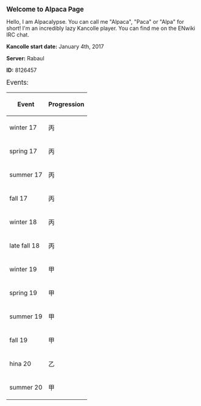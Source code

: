 '''<big>Welcome to Alpaca Page</big>'''

Hello, I am Alpacalypse. You can call me "Alpaca", "Paca" or "Alpa" for short! I'm an incredibly lazy Kancolle player. You can find me on the ENwiki IRC chat. 

'''Kancolle start date:''' January 4th, 2017

'''Server:''' Rabaul 

'''ID:''' 8126457

<big>Events:</big>
{| class="wikitable"
|- 
!Event 
!colspan="7"|Progression
|-
| winter 17 || 丙 || - || - ||  ||  ||  ||  
|-
| spring 17 || 丙 || 丙 || - || - || - ||  ||    
|-
| summer 17 || 丙 || 丙 || 丙 || - || - ||  || 
|-
| fall 17 || 丙 || 丙 || 丙 || 丙 ||  ||  ||  
|-
| winter 18 || 丙 || 丙 || 乙 || 丙 || 丁 || 丁 || 丁 
|-
| late fall 18 || 丙 || 丁 || 丙 || 丁 || 丁 ||  ||  
|-
| winter 19 || 甲 || 乙 || 丙 ||  ||  ||  ||   
|-
| spring 19 || 甲 || 丙 || 乙 || 丁 || 丙 ||  ||  
|-
| summer 19 || 甲 || 乙 || 乙 ||  ||  ||  ||  
|-
| fall 19 || 甲 || 甲 || 甲 || 丙 || 丙 || 丙 ||   
|-
| hina 20 || 乙 ||  ||  ||  ||  ||  ||  
|-
| summer 20 || 甲 || 甲 || 甲 || 乙 || 甲 || 甲 || 丙 
|}